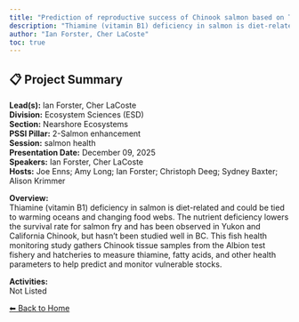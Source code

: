 ```yaml
---
title: "Prediction of reproductive success of Chinook salmon based on Thiamine concentrations in returning adults."
description: "Thiamine (vitamin B1) deficiency in salmon is diet-related and could be tied to warming oceans and changing food webs. The nutrient deficiency lowers the survival rate for salmon fry and has been observed in Yukon and California Chinook, but hasn’t been studied well in BC. This fish health monitoring study gathers Chinook tissue samples from the Albion test fishery and hatcheries to measure thiamine, fatty acids, and other health parameters to help predict and monitor vulnerable stocks. "
author: "Ian Forster, Cher LaCoste"
toc: true
---
```


## 📋 Project Summary

**Lead(s):** Ian Forster, Cher LaCoste  
**Division:** Ecosystem Sciences (ESD)  
**Section:** Nearshore Ecosystems  
**PSSI Pillar:** 2-Salmon enhancement  
**Session:** salmon health  
**Presentation Date:** December 09, 2025  
**Speakers:** Ian Forster, Cher LaCoste  
**Hosts:** Joe Enns; Amy Long; Ian Forster; Christoph Deeg; Sydney Baxter; Alison Krimmer  

**Overview:**  
Thiamine (vitamin B1) deficiency in salmon is diet-related and could be tied to warming oceans and changing food webs. The nutrient deficiency lowers the survival rate for salmon fry and has been observed in Yukon and California Chinook, but hasn’t been studied well in BC. This fish health monitoring study gathers Chinook tissue samples from the Albion test fishery and hatcheries to measure thiamine, fatty acids, and other health parameters to help predict and monitor vulnerable stocks.    

**Activities:**  
Not Listed

[⬅ Back to Home](../index.qmd)
